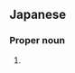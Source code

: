 ==Japanese==
{{ja-kanjitab|もり|みつ}}

===Proper noun===
{{ja-pos|proper|もりみつ}}

# {{surname|lang=ja|sort=もりみつ}}